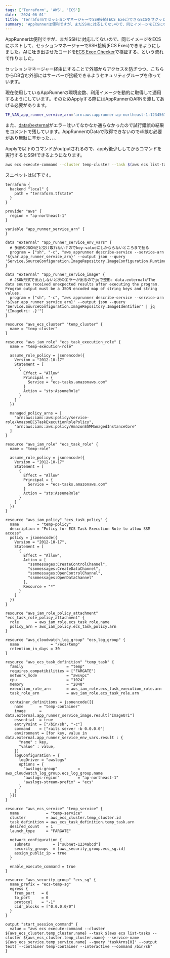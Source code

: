 ```yaml
---
tags: ['Terraform', 'AWS', 'ECS']
date: '2024-06-01'
title: 'TerraformでセッションマネージャーでSSH接続(ECS Exec)できるECSをサクッと作るスニペット'
summary: 'AppRunnerは便利ですが、まだSSHに対応してないので、同じイメージをECSにホストして、セッションマネージャーでSSH接続(ECS Exec)できるようにしました。'
---
```


AppRunnerは便利ですが、まだSSHに対応してないので、同じイメージをECSにホストして、セッションマネージャーでSSH接続(ECS Exec)できるようにしました。AIに吐き出させたコードを[ECS Exec Checker](https://github.com/aws-containers/amazon-ecs-exec-checker)で検証する、という流れで作りました。

セッションマネージャー経由にすることで外部からアクセスを防ぎつつ、こちらからDB含む外部にはサーバーが接続できるようセキュリティグループを作っています。

現在使用しているAppRunnerの環境変数、利用イメージを動的に取得して適用するようにしています。そのためApplyする際にはAppRunnerのARNを渡してあげる必要があります。

```bash
TF_VAR_app_runner_service_arn='arn:aws:apprunner:ap-northeast-1:123456789012:service/honban-hoge-service/abcd1234' terraform apply
```

また、[dataのexternal](https://registry.terraform.io/providers/hashicorp/external/latest/docs/data-sources/external)がエラー吐いてなかなか通らなかったので試行錯誤の結果をコメントで残しています。AppRunnerのDataで取得できないのでcli挟む必要があり無駄に辛かった、、、

Applyで以下のコマンドがoutputされるので、apply後少ししてからコマンドを実行するとSSHできるようになります。

```bash
aws ecs execute-command --cluster temp-cluster --task $(aws ecs list-tasks --cluster temp-cluster --service-name temp-service --query 'taskArns[0]' --output text) --container temp-container --interactive --command /bin/sh
```

スニペットは以下です。

```hcl
terraform {
  backend "local" {
    path = "terraform.tfstate"
  }
}

provider "aws" {
  region = "ap-northeast-1"
}

variable "app_runner_service_arn" {
}

data "external" "app_runner_service_env_vars" {
  # 多層のJSONだと受け取れない？のでkey-valueにしかならないところまで掘る
  program = ["sh", "-c", "aws apprunner describe-service --service-arn '${var.app_runner_service_arn}' --output json --query 'Service.SourceConfiguration.ImageRepository.ImageConfiguration.RuntimeEnvironmentVariables'"]
}

data "external" "app_runner_service_image" {
  # JSON形式で出力しないと次のエラーが出るのでjqで整形: data.externalがThe data source received unexpected results after executing the program. Program output must be a JSON encoded map of string keys and string values.
  program = ["sh", "-c", "aws apprunner describe-service --service-arn '${var.app_runner_service_arn}' --output json --query 'Service.SourceConfiguration.ImageRepository.ImageIdentifier' | jq '{ImageUri: .}'"]
}

resource "aws_ecs_cluster" "temp_cluster" {
  name = "temp-cluster"
}

resource "aws_iam_role" "ecs_task_execution_role" {
  name = "temp-execution-role"

  assume_role_policy = jsonencode({
    Version = "2012-10-17"
    Statement = [
      {
        Effect = "Allow"
        Principal = {
          Service = "ecs-tasks.amazonaws.com"
        }
        Action = "sts:AssumeRole"
      }
    ]
  })

  managed_policy_arns = [
    "arn:aws:iam::aws:policy/service-role/AmazonECSTaskExecutionRolePolicy",
    "arn:aws:iam::aws:policy/AmazonSSMManagedInstanceCore"
  ]
}

resource "aws_iam_role" "ecs_task_role" {
  name = "temp-role"

  assume_role_policy = jsonencode({
    Version = "2012-10-17"
    Statement = [
      {
        Effect = "Allow"
        Principal = {
          Service = "ecs-tasks.amazonaws.com"
        }
        Action = "sts:AssumeRole"
      }
    ]
  })
}

resource "aws_iam_policy" "ecs_task_policy" {
  name        = "temp-policy"
  description = "Policy for ECS Task Execution Role to allow SSM access"
  policy = jsonencode({
    Version = "2012-10-17",
    Statement = [
      {
        Effect = "Allow",
        Action = [
          "ssmmessages:CreateControlChannel",
          "ssmmessages:CreateDataChannel",
          "ssmmessages:OpenControlChannel",
          "ssmmessages:OpenDataChannel"
        ],
        Resource = "*"
      }
    ]
  })
}

resource "aws_iam_role_policy_attachment" "ecs_task_role_policy_attachment" {
  role       = aws_iam_role.ecs_task_role.name
  policy_arn = aws_iam_policy.ecs_task_policy.arn
}

resource "aws_cloudwatch_log_group" "ecs_log_group" {
  name              = "/ecs/temp"
  retention_in_days = 30
}

resource "aws_ecs_task_definition" "temp_task" {
  family                   = "temp"
  requires_compatibilities = ["FARGATE"]
  network_mode             = "awsvpc"
  cpu                      = "1024"
  memory                   = "2048"
  execution_role_arn       = aws_iam_role.ecs_task_execution_role.arn
  task_role_arn            = aws_iam_role.ecs_task_role.arn

  container_definitions = jsonencode([{
    name       = "temp-container"
    image      = data.external.app_runner_service_image.result["ImageUri"]
    essential  = true
    entryPoint = ["/bin/sh", "-c"]
    command    = ["rails server -b 0.0.0.0"]
    environment = [for key, value in data.external.app_runner_service_env_vars.result : {
      "name" : key,
      "value" : value,
    }]
    logConfiguration = {
      logDriver = "awslogs"
      options = {
        "awslogs-group"         = aws_cloudwatch_log_group.ecs_log_group.name
        "awslogs-region"        = "ap-northeast-1"
        "awslogs-stream-prefix" = "ecs"
      }
    }
  }])
}

resource "aws_ecs_service" "temp_service" {
  name            = "temp-service"
  cluster         = aws_ecs_cluster.temp_cluster.id
  task_definition = aws_ecs_task_definition.temp_task.arn
  desired_count   = 1
  launch_type     = "FARGATE"

  network_configuration {
    subnets          = ["subnet-1234abcd"]
    security_groups  = [aws_security_group.ecs_sg.id]
    assign_public_ip = true
  }

  enable_execute_command = true
}

resource "aws_security_group" "ecs_sg" {
  name_prefix = "ecs-temp-sg"
  egress {
    from_port   = 0
    to_port     = 0
    protocol    = "-1"
    cidr_blocks = ["0.0.0.0/0"]
  }
}

output "start_session_command" {
  value = "aws ecs execute-command --cluster ${aws_ecs_cluster.temp_cluster.name} --task $(aws ecs list-tasks --cluster ${aws_ecs_cluster.temp_cluster.name} --service-name ${aws_ecs_service.temp_service.name} --query 'taskArns[0]' --output text) --container temp-container --interactive --command /bin/sh"
}
```
